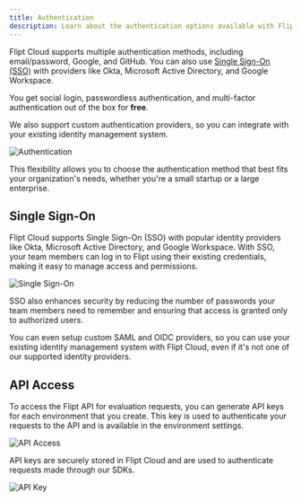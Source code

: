 ```yaml
---
title: Authentication
description: Learn about the authentication options available with Flipt Cloud
---
```


Flipt Cloud supports multiple authentication methods, including email/password, Google, and GitHub. You can also use [Single Sign-On (SSO)](#single-sign-on) with providers like Okta, Microsoft Active Directory, and Google Workspace.

You get social login, passwordless authentication, and multi-factor authentication out of the box for **free**.

We also support custom authentication providers, so you can integrate with your existing identity management system.

![Authentication](/images/cloud/features/auth/login.png)

This flexibility allows you to choose the authentication method that best fits your organization's needs, whether you're a small startup or a large enterprise.

## Single Sign-On

Flipt Cloud supports Single Sign-On (SSO) with popular identity providers like Okta, Microsoft Active Directory, and Google Workspace. With SSO, your team members can log in to Flipt using their existing credentials, making it easy to manage access and permissions.

![Single Sign-On](/images/cloud/features/auth/sso.gif)

SSO also enhances security by reducing the number of passwords your team members need to remember and ensuring that access is granted only to authorized users.

You can even setup custom SAML and OIDC providers, so you can use your existing identity management system with Flipt Cloud, even if it's not one of our supported identity providers.

## API Access

To access the Flipt API for evaluation requests, you can generate API keys for each environment that you create. This key is used to authenticate your requests to the API and is available in the environment settings.

![API Access](/images/cloud/features/auth/api-access.png)

API keys are securely stored in Flipt Cloud and are used to authenticate requests made through our SDKs.

![API Key](/images/cloud/features/auth/api-key.png)
